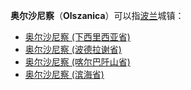 {{disambig|Cat=五字地名消歧义}}
'''奥尔沙尼察'''（'''Olszanica'''）可以指[[波兰|波兰]]城镇：
*[[奥尔沙尼察_(下西里西亚省)|奥尔沙尼察 (下西里西亚省)]]
*[[奥尔沙尼察_(波德拉谢省)|奥尔沙尼察 (波德拉谢省)]]
*[[奥尔沙尼察_(喀尔巴阡山省)|奥尔沙尼察 (喀尔巴阡山省)]]
*[[奥尔沙尼察_(滨海省)|奥尔沙尼察 (滨海省)]]